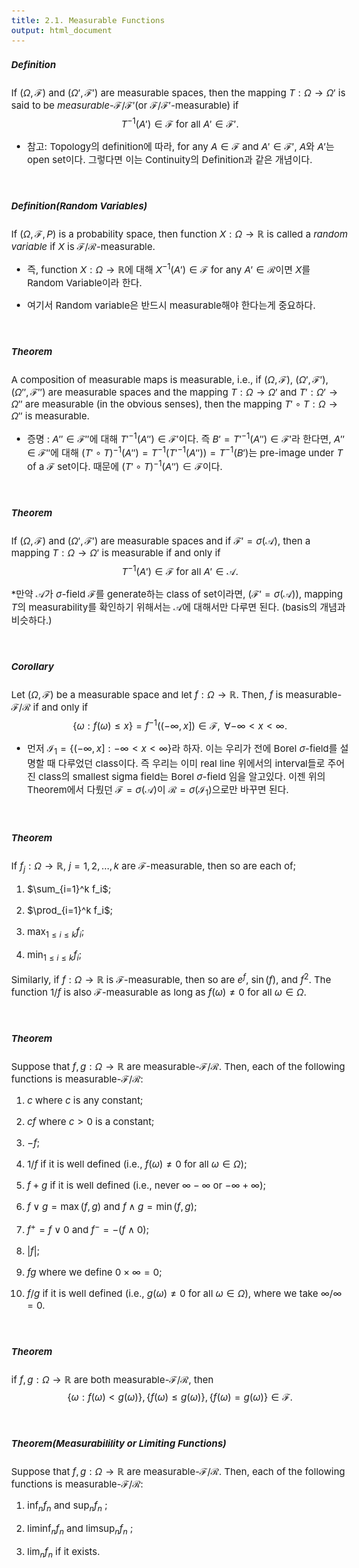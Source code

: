 ```yaml
---
title: 2.1. Measurable Functions
output: html_document
---
```


<style type="text/css">

body, td {
   font-size: 15px;
}
pre {
  font-size: 15px
}
</style>

##### Definition
If $(\Omega, \mathcal{F})$ and  $(\Omega', \mathcal{F}')$ are measurable spaces, then the mapping $T:\Omega \rightarrow \Omega'$ is said to be *measurable-*$\mathcal{F}/\mathcal{F}'$(or $\mathcal{F}/\mathcal{F}'$-measurable) if
$$
T^{-1}(A')\in \mathcal{F} \mbox{ for all } A' \in \mathcal{F}'. 
$$


* 참고: Topology의 definition에 따라, for any $A\in \mathcal{F}$ and $A'\in \mathcal{F'}$, $A$와 $A'$는 open set이다.
        그렇다면 이는 Continuity의 Definition과 같은 개념이다.
        
&nbsp;&nbsp;

##### Definition(Random Variables)
If $(\Omega, \mathcal{F}, P)$ is a probability space, then function $X:\Omega\rightarrow \mathbb{R}$ is called a *random variable* if $X$ is $\mathcal{F}/\mathcal{R}$-measurable.

* 즉, function $X:\Omega\rightarrow \mathbb{R}$에 대해 $X^{-1}(A')\in \mathcal{F}$ for any $A'\in \mathcal{R}$이면 $X$를 Random Variable이라 한다. 

* 여기서 Random variable은 반드시 measurable해야 한다는게 중요하다.

&nbsp;&nbsp;

##### Theorem
A composition of measurable maps is measurable, i.e., if $(\Omega, \mathcal{F})$, $(\Omega', \mathcal{F}')$, $(\Omega'', \mathcal{F}'')$ are measurable spaces and the mapping $T:\Omega\rightarrow \Omega'$ and $T':\Omega'\rightarrow \Omega''$ are measurable (in the obvious senses), then the mapping $T'\circ T:\Omega\rightarrow \Omega''$ is measurable.

* 증명 : $A'' \in \mathcal{F}''$에 대해 $T'^{-1}(A'') \in \mathcal{F}'$이다. 즉 $B'=T'^{-1}(A'') \in \mathcal{F}'$라 한다면, $A'' \in \mathcal{F}''$에 대해 $(T'\circ T)^{-1}(A'')=T^{-1}(T'^{-1}(A''))=T^{-1}(B')$는 pre-image under $T$ of a $\mathcal{F}$ set이다. 때문에 $(T'\circ T)^{-1}(A'') \in \mathcal{F}$이다.
  

&nbsp;&nbsp;

##### Theorem
If $(\Omega, \mathcal{F})$ and $(\Omega', \mathcal{F}')$ are measurable spaces and if $\mathcal{F}'=\sigma(\mathcal{A})$, then a mapping $T:\Omega \rightarrow \Omega'$ is measurable if and only if
$$
T^{-1}(A')\in \mathcal{F} \mbox{ for all  } A' \in \mathcal{A}.
$$

*만약 $\mathcal{A}$가 $\sigma$-field $\mathcal{F}$를 generate하는 class of set이라면, ($\mathcal{F}'=\sigma(\mathcal{A})$), mapping $T$의 measurability를 확인하기 위해서는 $\mathcal{A}$에 대해서만 다루면 된다. (basis의 개념과 비슷하다.)

&nbsp;&nbsp;

##### Corollary
Let $(\Omega, \mathcal{F})$  be a measurable space and let $f:\Omega \rightarrow \mathbb{R}$. Then, $f$ is measurable-$\mathcal{F}/\mathcal{R}$ if and only if
$$
\{\omega: f(\omega)\le x\}= f^{-1}((-\infty,x])\in \mathcal{F},\mbox{ } \forall -\infty<x<\infty.
$$

* 먼저 $\mathcal{I}_1 =\{(-\infty,x]:-\infty<x<\infty\}$라 하자. 이는 우리가 전에 Borel $\sigma$-field를 설명할 때 다루었던 class이다. 즉 우리는 이미 real line 위에서의 interval들로 주어진 class의 smallest sigma field는 Borel $\sigma$-field 임을 알고있다. 이젠 위의 Theorem에서 다뤘던 $\mathcal{F}=\sigma(\mathcal{A})$이 $\mathcal{R}=\sigma(\mathcal{I_1})$으로만 바꾸면 된다.

&nbsp;&nbsp;

##### Theorem
If $f_j:\Omega\rightarrow \mathbb{R}$, $j=1,2,\ldots,k$ are $\mathcal{F}$-measurable, then so are each of;

1. $\sum_{i=1}^k f_i$;

2. $\prod_{i=1}^k f_i$;

3. $\max_{1\le i\le k} f_i$;

4. $\min_{1\le i\le k} f_i$;

Similarly, if $f:\Omega\rightarrow \mathbb{R}$ is $\mathcal{F}$-measurable, then so are $e^f$, $\sin(f)$, and $f^2$. The function $1/f$ is also $\mathcal{F}$-measurable as long as $f(\omega)\ne 0$ for all $\omega \in \Omega$.




&nbsp;&nbsp;

##### Theorem 
Suppose that $f,g:\Omega\rightarrow \mathbb{R}$ are measurable-$\mathcal{F}/\mathcal{R}$. Then, each of the following functions is measurable-$\mathcal{F}/\mathcal{R}$:

1. $c$ where $c$ is any constant;

2. $cf$ where $c>0$ is a constant;

3. $-f$;

4. $1/f$ if it is well defined (i.e., $f(\omega)\ne 0$ for all $\omega \in \Omega$);

5. $f+g$ if it is well defined (i.e., never $\infty-\infty$ or $-\infty+\infty$);

6. $f\vee g =\max(f,g)$ and $f \wedge g= \min(f,g)$;

7. $f^+=f\vee 0$ and $f^-=-(f\wedge 0)$;

8. $|f|$;

9. $fg$ where we define $0\times \infty=0$;

10. $f/g$ if it is well defined (i.e., $g(\omega)\ne 0$ for all $\omega \in \Omega$), where we take $\infty/\infty=0$.





&nbsp;&nbsp;

##### Theorem 
if $f,g:\Omega \rightarrow \mathbb{R}$ are both measurable-$\mathcal{F}/\mathcal{R}$, then
$$
\{\omega: f(\omega)<g(\omega) \}, \{f(\omega)\le g(\omega) \}, \{f(\omega)=g(\omega)\}\in \mathcal{F}.
$$



&nbsp;&nbsp;

##### Theorem(Measurabilility or Limiting Functions)
Suppose that $f,g:\Omega\rightarrow \mathbb{R}$ are measurable-$\mathcal{F}/\mathcal{R}$. Then, each of the following functions is measurable-$\mathcal{F}/\mathcal{R}$:

1. $\inf_n f_n$ and $\sup_n f_n$  ;

2. $\liminf_n f_n$ and $\limsup_n f_n$ ;

3. $\lim_n f_n$ if it exists.